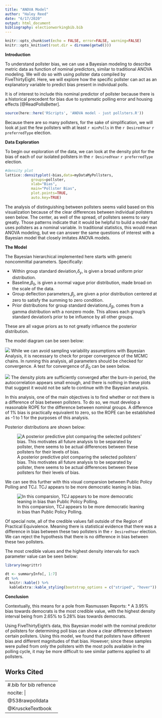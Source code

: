 ```yaml
---
title: "ANOVA Model"
author: "Haley Reed"
date: "6/17/2020"
output: html_document
bibliography: electionworkingbib.bib
---
```



```r
knitr::opts_chunk$set(echo = FALSE, error=FALSE, warning=FALSE)
knitr::opts_knit$set(root.dir = dirname(getwd()))
```

**Introduction**

To understand pollster bias, we can use a Bayesian modeling to describe metric data as function of nominal predictors, similar to traditional ANOVA modeling. We will do so with using pollster data compiled by FiveThirtyEight. Here, we will explore how the specific pollster can act as an explanatory variable to predict bias present in individual polls. 

It is of interest to include this nominal predictor of pollster because there is a historical precedent for bias due to systematic polling error and housing effects [@ReadPollsBetter]. 

```r
source(here::here('RScripts', 'ANOVA model - just pollsters.R'))
```

Because there are so many pollsters, for the sake of simplification, we will look at just the few pollsters with at least `r minPolls` in the `r DesiredYear` `r preferredType` election.

**Data Exploration**

To begin our exploration of the data, we can look at the density plot for the bias of each of our isolated pollsters in the `r DesiredYear` `r preferredType` election. 

```r
#density plot 
lattice::densityplot(~bias,data=myDataMyPollsters,
            groups=pollster,
            xlab="Bias",
            main="Pollster Bias",
            plot.points=TRUE,
            auto.key=TRUE)
```

The analysis of distinguishing between pollsters seems valid based on this visualization because of the clear differences between individual pollsters seen below. The center, as well of the spread, of pollsters seems to vary greatly. Those patterns indicate that it would be helpful to build a model that uses pollsters as a nominal variable. In traditional statistics, this would mean ANOVA modeling, but we can answer the same questions of interest with a Bayesian model that closely imitates ANOVA models. 

**The Model**

The Bayesian hierarchical implemented here starts with generic noncommittal parameters. Specifically:
 
 * Within group standard deviation,$\delta_{y}$, is given a broad uniform prior distribution.  
 * Baseline,$\beta_{0}$, is given a normal vague prior distribution, made broad on the scale of the data.
 * Group deflection parameters,$\beta_{j}$, are given a prior distribution centered at zero to satisfy the summing to zero condition.
 * Prior distributions for group standard deviations,$\delta_{\beta}$, comes from a gamma distribution with a nonzero mode. This allows each group's standard deviation's prior to be influence by all other groups. 
 
 These are all vague priors as to not greatly influence the posterior distribution. 
 
The model diagram can be seen below:

![](Figures/Hierachical_Diagram_BayesANOVA .png)
While we can avoid sampling variability assumptions with Bayesian Analysis, it is necessary to check for proper convergence of the MCMC chains. In running this analysis, all parameters should be checked for convergence. A test for convergence of $\beta_{0}$ can be seen below.

![](Figures/PollsterData1-NormalHom-Diagb0.png)
The density plots are sufficiently converged after the burn-in period, the autocorrelation appears small enough, and there is nothing in these plots that suggest it would not be safe to continue with the Bayesian analysis.

In this analysis, one of the main objectives is to find whether or not there is a difference of bias between pollsters. To do so, we must develop a reasonable ROPE for the difference between nominal groups. A difference of 1% bias is practically equivalent to zero, so the ROPE can be established as -1 to 1 for the purposes of this analysis.

Posterior distributions are shown below:

![A posterior predictive plot comparing the selected pollsters' bias. This motivates all future analysis to be separated by pollster, there seems to be actual differences between these pollsters for their levels of bias.](Figures/PollsterData1-NormalHom-PostPred.png)

We can see this further with this visual comparsion between Public Policy Polling and TCJ. TCJ appears to be more democratic leaning in bias.


![In this comparsion, TCJ appears to be more democratic leaning in bias than Public Policy Polling.](Figures/PollsterData1-NormalHom-Public Policy Polling.v.TCJ Research.png)

Of special note, all of the credible values fall outside of the Region of Practical Equivalence. Meaning there is statistical evidence that there was a difference in bias between these two pollsters in the `r DesiredYear` election. We can reject the hypothesis that there is no difference in bias between these two pollsters.

The most credible values and the highest density intervals for each parameter value can be seen below:

```r
library(magrittr)

dt <- summaryInfo[, 1:7]
dt %>%
  knitr::kable() %>%
  kableExtra::kable_styling(bootstrap_options = c("striped", "hover"))
```

**Conclusion**

Contextually, this means for a pole from Rasmussen Reports:
 * A 3.95% bias towards democrats is the most credible value, with the highest density interval being from 2.65% to 5.28% bias towards democrats. 

Using FiveThirtyEight's data, this Bayesian model with the nominal predictor of pollsters for determining poll bias can show a clear difference between certain pollsters. Using this model, we found that pollsters have different bias and different magnitudes of that bias. However; since these samples were pulled from only the pollsters with the most polls available in the polling cycle, it may be more difficult to see similar patterns applied to all pollsters. 


\newpage
## Works Cited

---
#.bib for bib refrence
nocite: |
  @538rawpolldata
  @KrusckeTextbook
---